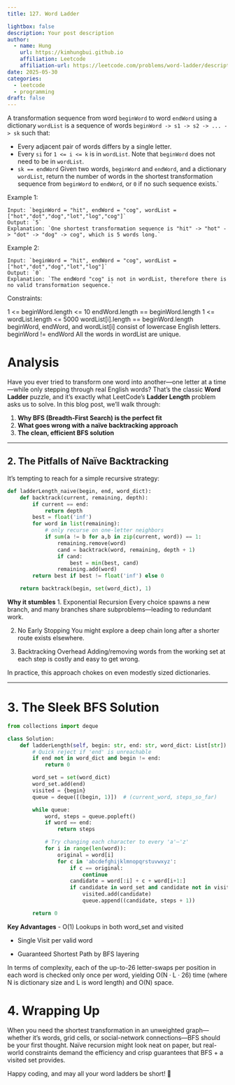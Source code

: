 ```yaml
---
title: 127. Word Ladder

lightbox: false
description: Your post description
author:
  - name: Hung
    url: https://kimhungbui.github.io
    affiliation: Leetcode
    affiliation-url: https://leetcode.com/problems/word-ladder/description/
date: 2025-05-30
categories:
  - leetcode
  - programming
draft: false
---
```


A transformation sequence from word `beginWord` to word `endWord` using a dictionary `wordList` is a sequence of words `beginWord -> s1 -> s2 -> ... -> sk` such that:

- Every adjacent pair of words differs by a single letter.
- Every `si` for `1 <= i <= k` is in `wordList`. Note that `beginWord` does not need to be in `wordList`.
- `sk == endWord`
Given two words, `beginWord` and `endWord`, and a dictionary `wordList`, return the number of words in the shortest transformation sequence from `beginWord` to `endWord`, or `0` if no such sequence exists.`

 

Example 1:

    Input: `beginWord = "hit", endWord = "cog", wordList = ["hot","dot","dog","lot","log","cog"]`
    Output: `5`
    Explanation: `One shortest transformation sequence is "hit" -> "hot" -> "dot" -> "dog" -> cog", which is 5 words long.`
Example 2:

    Input: `beginWord = "hit", endWord = "cog", wordList = ["hot","dot","dog","lot","log"]`
    Output: `0`
    Explanation: `The endWord "cog" is not in wordList, therefore there is no valid transformation sequence.`
 

Constraints:

1 <= beginWord.length <= 10
endWord.length == beginWord.length
1 <= wordList.length <= 5000
wordList[i].length == beginWord.length
beginWord, endWord, and wordList[i] consist of lowercase English letters.
beginWord != endWord
All the words in wordList are unique.


# Analysis



Have you ever tried to transform one word into another—one letter at a time—while only stepping through real English words? That’s the classic **Word Ladder** puzzle, and it’s exactly what LeetCode’s **Ladder Length** problem asks us to solve. In this blog post, we’ll walk through:

1. **Why BFS (Breadth-First Search) is the perfect fit**  
2. **What goes wrong with a naïve backtracking approach**  
3. **The clean, efficient BFS solution**  

---

## 2. The Pitfalls of Naïve Backtracking

It’s tempting to reach for a simple recursive strategy:

```python
def ladderLength_naive(begin, end, word_dict):
    def backtrack(current, remaining, depth):
        if current == end:
            return depth
        best = float('inf')
        for word in list(remaining):
            # only recurse on one-letter neighbors
            if sum(a != b for a,b in zip(current, word)) == 1:
                remaining.remove(word)
                cand = backtrack(word, remaining, depth + 1)
                if cand:
                    best = min(best, cand)
                remaining.add(word)
        return best if best != float('inf') else 0

    return backtrack(begin, set(word_dict), 1)
```

__Why it stumbles__
1. Exponential Recursion
Every choice spawns a new branch, and many branches share subproblems—leading to redundant work.

2. No Early Stopping
You might explore a deep chain long after a shorter route exists elsewhere.

3. Backtracking Overhead
Adding/removing words from the working set at each step is costly and easy to get wrong.

In practice, this approach chokes on even modestly sized dictionaries.


---

# 3. The Sleek BFS Solution

``` python
from collections import deque

class Solution:
    def ladderLength(self, begin: str, end: str, word_dict: List[str]) -> int:
        # Quick reject if 'end' is unreachable
        if end not in word_dict and begin != end:
            return 0

        word_set = set(word_dict)
        word_set.add(end)
        visited = {begin}
        queue = deque([(begin, 1)])  # (current_word, steps_so_far)

        while queue:
            word, steps = queue.popleft()
            if word == end:
                return steps

            # Try changing each character to every 'a'–'z'
            for i in range(len(word)):
                original = word[i]
                for c in 'abcdefghijklmnopqrstuvwxyz':
                    if c == original:
                        continue
                    candidate = word[:i] + c + word[i+1:]
                    if candidate in word_set and candidate not in visited:
                        visited.add(candidate)
                        queue.append((candidate, steps + 1))

        return 0
```

__Key Advantages__
- O(1) Lookups in both word_set and visited

- Single Visit per valid word

- Guaranteed Shortest Path by BFS layering

In terms of complexity, each of the up-to-26 letter-swaps per position in each word is checked only once per word, yielding O(N · L · 26) time (where N is dictionary size and L is word length) and O(N) space.

# 4. Wrapping Up

When you need the shortest transformation in an unweighted graph—whether it's words, grid cells, or social-network connections—BFS should be your first thought. Naïve recursion might look neat on paper, but real-world constraints demand the efficiency and crisp guarantees that BFS + a visited set provides.

Happy coding, and may all your word ladders be short! 🚀